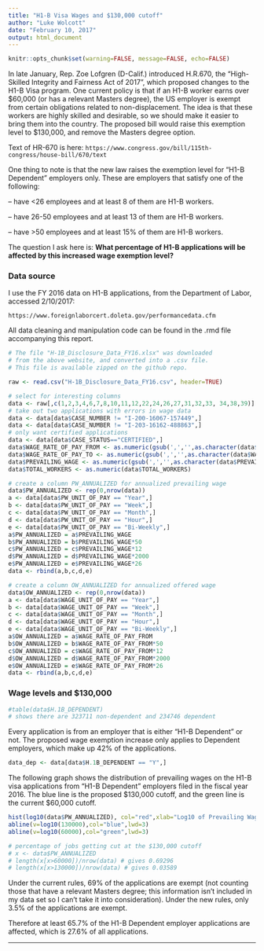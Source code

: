 ```yaml
---
title: "H1-B Visa Wages and $130,000 cutoff"
author: "Luke Wolcott"
date: "February 10, 2017"
output: html_document
---
```



```r
knitr::opts_chunk$set(warning=FALSE, message=FALSE, echo=FALSE)
```

In late January, Rep. Zoe Lofgren (D-Calif.) introduced H.R.670, the "High-Skilled Integrity and Fairness Act of 2017", which proposed changes to the H1-B Visa program.  One current policy is that if an H1-B worker earns over $60,000 (or has a relevant Masters degree), the US employer is exempt from certain obligations related to non-displacement.  The idea is that these workers are highly skilled and desirable, so we should make it easier to bring them into the country.  The proposed bill would raise this exemption level to $130,000, and remove the Masters degree option.

Text of HR-670 is here:
`https://www.congress.gov/bill/115th-congress/house-bill/670/text`

One thing to note is that the new law raises the exemption level for "H1-B Dependent" employers only.  These are employers that satisfy one of the following:

-- have <26 employees and at least 8 of them are H1-B workers.

-- have 26-50 employees and at least 13 of them are H1-B workers.

-- have >50 employees and at least 15% of them are H1-B workers.

The question I ask here is: **What percentage of H1-B applications will be affected by this increased wage exemption level?**

### Data source

I use the FY 2016 data on H1-B applications, from the Department of Labor, accessed 2/10/2017:

`https://www.foreignlaborcert.doleta.gov/performancedata.cfm`

All data cleaning and manipulation code can be found in the .rmd file accompanying this report.

```r
# The file "H-1B_Disclosure_Data_FY16.xlsx" was downloaded
# from the above website, and converted into a .csv file.
# This file is available zipped on the github repo.

raw <- read.csv("H-1B_Disclosure_Data_FY16.csv", header=TRUE)
```

```r
# select for interesting columns
data <- raw[,c(1,2,3,4,6,7,8,10,11,12,22,24,26,27,31,32,33, 34,38,39)]
# take out two applications with errors in wage data
data <- data[data$CASE_NUMBER != "I-200-16067-157449",]
data <- data[data$CASE_NUMBER != "I-203-16162-488863",]
# only want certified applications
data <- data[data$CASE_STATUS=="CERTIFIED",]
data$WAGE_RATE_OF_PAY_FROM <- as.numeric(gsub(',','',as.character(data$WAGE_RATE_OF_PAY_FROM)))
data$WAGE_RATE_OF_PAY_TO <- as.numeric(gsub(',','',as.character(data$WAGE_RATE_OF_PAY_TO)))
data$PREVAILING_WAGE <- as.numeric(gsub(',','',as.character(data$PREVAILING_WAGE)))
data$TOTAL_WORKERS <- as.numeric(data$TOTAL_WORKERS)
```

```r
# create a column PW_ANNUALIZED for annualized prevailing wage
data$PW_ANNUALIZED <- rep(0,nrow(data))
a <- data[data$PW_UNIT_OF_PAY == "Year",]
b <- data[data$PW_UNIT_OF_PAY == "Week",]
c <- data[data$PW_UNIT_OF_PAY == "Month",]
d <- data[data$PW_UNIT_OF_PAY == "Hour",]
e <- data[data$PW_UNIT_OF_PAY == "Bi-Weekly",]
a$PW_ANNUALIZED = a$PREVAILING_WAGE
b$PW_ANNUALIZED = b$PREVAILING_WAGE*50
c$PW_ANNUALIZED = c$PREVAILING_WAGE*12
d$PW_ANNUALIZED = d$PREVAILING_WAGE*2000
e$PW_ANNUALIZED = e$PREVAILING_WAGE*26
data <- rbind(a,b,c,d,e)

# create a column OW_ANNUALIZED for annualized offered wage
data$OW_ANNUALIZED <- rep(0,nrow(data))
a <- data[data$WAGE_UNIT_OF_PAY == "Year",]
b <- data[data$WAGE_UNIT_OF_PAY == "Week",]
c <- data[data$WAGE_UNIT_OF_PAY == "Month",]
d <- data[data$WAGE_UNIT_OF_PAY == "Hour",]
e <- data[data$WAGE_UNIT_OF_PAY == "Bi-Weekly",]
a$OW_ANNUALIZED = a$WAGE_RATE_OF_PAY_FROM
b$OW_ANNUALIZED = b$WAGE_RATE_OF_PAY_FROM*50
c$OW_ANNUALIZED = c$WAGE_RATE_OF_PAY_FROM*12
d$OW_ANNUALIZED = d$WAGE_RATE_OF_PAY_FROM*2000
e$OW_ANNUALIZED = e$WAGE_RATE_OF_PAY_FROM*26
data <- rbind(a,b,c,d,e)
```

### Wage levels and $130,000

```r
#table(data$H.1B_DEPENDENT)
# shows there are 323711 non-dependent and 234746 dependent
```

Every application is from an employer that is either "H1-B Dependent" or not.  The proposed wage exemption increase only applies to Dependent employers, which make up 42% of the applications. 

```r
data_dep <- data[data$H.1B_DEPENDENT == "Y",]
```

The following graph shows the distribution of prevailing wages on the H1-B visa applications from "H1-B Dependent" employers filed in the fiscal year 2016.  The blue line is the proposed $130,000 cutoff, and the green line is the current $60,000 cutoff.

```r
hist(log10(data$PW_ANNUALIZED), col="red",xlab="Log10 of Prevailing Wage",main="H1B applicant prevailing wages, and $130,000")
abline(v=log10(130000),col="blue",lwd=3)
abline(v=log10(60000),col="green",lwd=3)
```

```r
# percentage of jobs getting cut at the $130,000 cutoff
# x <- data$PW_ANNUALIZED
# length(x[x>60000])/nrow(data) # gives 0.69296
# length(x[x>130000])/nrow(data) # gives 0.03589
```

Under the current rules, 69% of the applications are exempt (not counting those that have a relevant Masters degree; this information isn't included in my data set so I can't take it into consideration).  Under the new rules, only 3.5% of the applications are exempt.

Therefore at least 65.7% of the H1-B Dependent employer applications are affected, which is 27.6% of all applications.

----------
